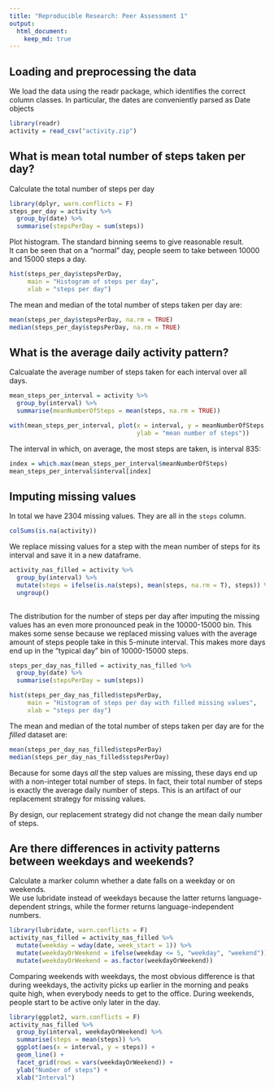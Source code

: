 ```yaml
---
title: "Reproducible Research: Peer Assessment 1"
output: 
  html_document:
    keep_md: true
---
```



## Loading and preprocessing the data
We load the data using the readr package, which identifies the correct column classes. In particular, the dates are conveniently parsed as Date objects
```r
library(readr)
activity = read_csv("activity.zip")
```



## What is mean total number of steps taken per day?
Calculate the total number of steps per day
```r
library(dplyr, warn.conflicts = F)
steps_per_day = activity %>% 
  group_by(date) %>% 
  summarise(stepsPerDay = sum(steps))
```
Plot histogram. The standard binning seems to give reasonable result.  
It can be seen that on a "normal" day, people seem to take between 10000 and 15000 steps a day.
```r
hist(steps_per_day$stepsPerDay,
     main = "Histogram of steps per day",
     xlab = "steps per day")
```

The mean and median of the total number of steps taken per day are:
```r
mean(steps_per_day$stepsPerDay, na.rm = TRUE)
median(steps_per_day$stepsPerDay, na.rm = TRUE)
```

## What is the average daily activity pattern?
Calcualate the average number of steps taken for each interval over all days.
```r
mean_steps_per_interval = activity %>% 
  group_by(interval) %>% 
  summarise(meanNumberOfSteps = mean(steps, na.rm = TRUE))

```
```r
with(mean_steps_per_interval, plot(x = interval, y = meanNumberOfSteps, type = "l",
                                   ylab = "mean number of steps"))
```

The interval in which, on average, the most steps are taken, is interval 835: 
```r
index = which.max(mean_steps_per_interval$meanNumberOfSteps)
mean_steps_per_interval$interval[index]
```
## Imputing missing values
In total we have 2304 missing values. They are all in the `steps` column.
```r
colSums(is.na(activity))
```
We replace missing values for a step with the mean number of steps for its interval and save it in a new dataframe.

```r
activity_nas_filled = activity %>% 
  group_by(interval) %>% 
  mutate(steps = ifelse(is.na(steps), mean(steps, na.rm = T), steps)) %>% 
  ungroup()
  
```

The distribution for the number of steps per day after imputing the missing values has an even more pronounced peak in the 10000-15000 bin. This makes some sense because we replaced missing values with the average amount of steps people take in this 5-minute interval. This makes more days end up in the "typical day" bin of 10000-15000 steps.
```r
steps_per_day_nas_filled = activity_nas_filled %>% 
  group_by(date) %>% 
  summarise(stepsPerDay = sum(steps))

hist(steps_per_day_nas_filled$stepsPerDay,
     main = "Histogram of steps per day with filled missing values",
     xlab = "steps per day")
```

The mean and median of the total number of steps taken per day are for the _filled_ dataset are:
```r
mean(steps_per_day_nas_filled$stepsPerDay)
median(steps_per_day_nas_filled$stepsPerDay)
```
Because for some days _all_ the step values are missing, these days end up with a non-integer total number of steps. In fact, their total number of steps is exactly the average daily number of steps. This is an artifact of our replacement strategy for missing values.

By design, our replacement strategy did not change the mean daily number of steps.

## Are there differences in activity patterns between weekdays and weekends?
Calculate a marker column whether a date falls on a weekday or on weekends.  
We use lubridate instead of weekdays because the latter returns language-dependent strings, while the former returns language-independent numbers.
```r
library(lubridate, warn.conflicts = F)
activity_nas_filled = activity_nas_filled %>% 
  mutate(weekday = wday(date, week_start = 1)) %>% 
  mutate(weekdayOrWeekend = ifelse(weekday <= 5, "weekday", "weekend")) %>% 
  mutate(weekdayOrWeekend = as.factor(weekdayOrWeekend))
```


Comparing weekends with weekdays, the most obvious difference is that during weekdays, the activity picks up earlier in the morning and peaks quite high, when everybody needs to get to the office. During weekends, people start to be active only later in the day.
```r
library(ggplot2, warn.conflicts = F)
activity_nas_filled %>% 
  group_by(interval, weekdayOrWeekend) %>% 
  summarise(steps = mean(steps)) %>% 
  ggplot(aes(x = interval, y = steps)) +
  geom_line() +
  facet_grid(rows = vars(weekdayOrWeekend)) +
  ylab("Number of steps") +
  xlab("Interval")
```
